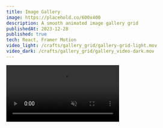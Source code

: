 ```yaml
---
title: Image Gallery
image: https://placehold.co/600x400
description: A smooth animated image gallery grid
publishedAt: 2023-12-28
published: true
tech: React, Framer Motion 
video_light: /crafts/gallery_grid/gallery-grid-light.mov
video_dark: /crafts/gallery_grid/gallery_video-dark.mov
---
```



<video className="w-full h-fit" src="/crafts/gallery_grid/gallery-grid-light.mov" autoPlay loop muted />
--- 

I created a tabbar with a nice microinteraction to change between the tab content. I used [Framer Motion](https://www.framer.com/motion/) to create these microinteractions.
<video className="w-full h-[150px] mt-4 " src="/crafts/gallery_grid/tab-bar-light.mov" autoPlay loop muted />

  ```
  <div className="flex space-x-1 items-center justify-center ">
        {tabs.map((tab) => (
          <button
            key={tab.id}
            onClick={() => clickHandler(tab.id)}
            className={`${
              activeTab === tab.id ? "" : "hover:text-muted-foreground"
            } relative rounded-full px-3 py-1.5 text-sm font-medium 
            text-foreground outline-sky-400 transition focus-visible:outline-2`
            }
            style={{
              WebkitTapHighlightColor: "transparent",
            }}
          >
            {activeTab === tab.id && (
              <motion.span
                layoutId="bubble"
                className={`absolute inset-0 z-10  mix-blend-difference ${
                  currentTheme === "dark" ? "bg-white" : "bg-background"
                }`}
                style={{ borderRadius: 9999 }}
                transition={{ type: "spring", bounce: 0.2, duration: 0.6 }}
              />
            )}
            {tab.label}
          </button>
        ))}
      </div>
```
--- 
### Smooth Change Transitions
To create these smooth change-transitions i used the Layout-Transition functionality from framer motion. Here i used a layoutId to achieve the desired outcome
<video className="w-full h-[150px] mt-4 " src="/crafts/gallery_grid/gallery-grid-light.mov" autoPlay loop muted />
```
 <TabContent tabId="overview" activeTab={activeTab}>
          <motion.div
            className="flex gap-2 overflow-x-auto mx-auto h-[500px] max-w-[800px] "
            layoutId="images"
            transition={{ type: "spring", bounce: 0.2, duration: 0.6 }}
          >
            {images.map((image) => {
              return (
                <motion.div
                  className="shadow-lg"
                  key={image.link}
                  whileHover={{
                    width: "350px",
                    transition: { duration: 0.2, easings: "spring" },
                  }}
                >
                  <Image
                    src={image.link}
                    width={400}
                    height={600}
                    onClick={() => clickHandler(image.id)}
                    alt="placeholder"
                    className="rounded-md h-full object-cover cursor-pointer "
                  ></Image>
                </motion.div>
              );
            })}
          </motion.div>
        </TabContent>
```




